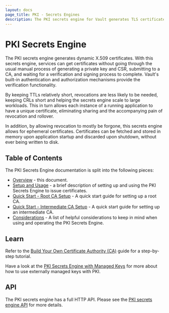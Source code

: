 ```yaml
---
layout: docs
page_title: PKI - Secrets Engines
description: The PKI secrets engine for Vault generates TLS certificates.
---
```


# PKI Secrets Engine

The PKI secrets engine generates dynamic X.509 certificates. With this secrets
engine, services can get certificates without going through the usual manual
process of generating a private key and CSR, submitting to a CA, and waiting for
a verification and signing process to complete. Vault's built-in authentication
and authorization mechanisms provide the verification functionality.

By keeping TTLs relatively short, revocations are less likely to be needed,
keeping CRLs short and helping the secrets engine scale to large workloads. This
in turn allows each instance of a running application to have a unique
certificate, eliminating sharing and the accompanying pain of revocation and
rollover.

In addition, by allowing revocation to mostly be forgone, this secrets engine
allows for ephemeral certificates. Certificates can be fetched and stored in
memory upon application startup and discarded upon shutdown, without ever being
written to disk.

## Table of Contents

The PKI Secrets Engine documentation is split into the following pieces:

 - [Overview](/docs/secrets/pki) - this document.
 - [Setup and Usage](/docs/secrets/pki/setup) - a brief description of setting
   up and using the PKI Secrets Engine to issue certificates.
 - [Quick Start - Root CA Setup](/docs/secrets/pki/quick-start-root-ca) - A
   quick start guide for setting up a root CA.
 - [Quick Start - Intermediate CA Setup](/docs/secrets/pki/quick-start-intermediate-ca) - A
   quick start guide for setting up an intermediate CA.
 - [Considerations](/docs/secrets/pki/considerations) - A list of helpful
   considerations to keep in mind when using and operating the PKI Secrets
   Engine.

## Learn

Refer to the [Build Your Own Certificate Authority (CA)](https://learn.hashicorp.com/vault/secrets-management/sm-pki-engine)
guide for a step-by-step tutorial.

Have a look at the [PKI Secrets Engine with Managed Keys](https://learn.hashicorp.com/tutorials/vault/managed-key-pki?in=vault/enterprise)
for more about how to use externally managed keys with PKI.

## API

The PKI secrets engine has a full HTTP API. Please see the
[PKI secrets engine API](/api-docs/secret/pki) for more
details.
